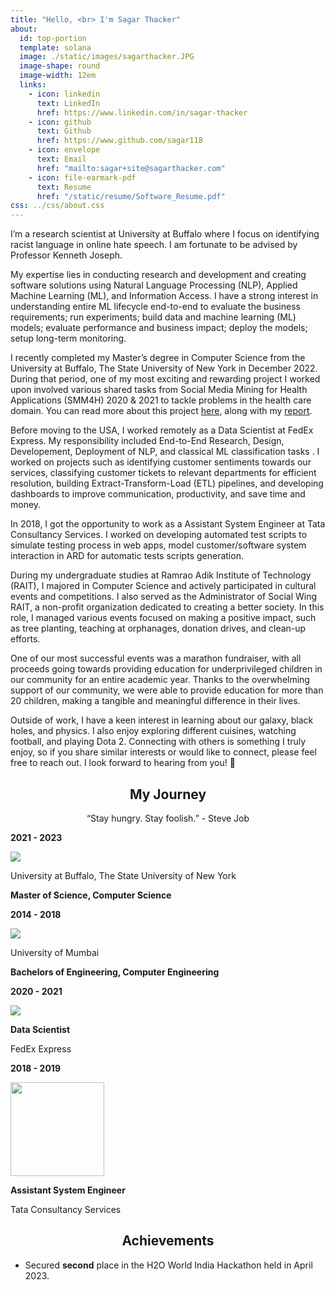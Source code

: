 ```yaml
---
title: "Hello, <br> I'm Sagar Thacker"
about:
  id: top-portion
  template: solana
  image: ./static/images/sagarthacker.JPG
  image-shape: round
  image-width: 12em
  links:
    - icon: linkedin
      text: LinkedIn
      href: https://www.linkedin.com/in/sagar-thacker
    - icon: github
      text: Github
      href: https://www.github.com/sagar118
    - icon: envelope
      text: Email
      href: "mailto:sagar+site@sagarthacker.com"
    - icon: file-earmark-pdf
      text: Resume
      href: "/static/resume/Software_Resume.pdf"
css: ../css/about.css
---
```


:::{#top-portion}
:::

I'm a research scientist at University at Buffalo where I focus on identifying racist language in online hate speech. I am fortunate to be advised by Professor Kenneth Joseph.

My expertise lies in conducting research and development and creating software solutions using Natural Language Processing (NLP), Applied Machine Learning (ML), and Information Access. I have a strong interest in understanding entire ML lifecycle end-to-end to evaluate the business requirements; run experiments; build data and machine learning (ML) models; evaluate performance and business impact; deploy the models; setup long-term monitoring.

I recently completed my Master's degree in Computer Science from the University at Buffalo, The State University of New York in December 2022. During that period, one of my most exciting and rewarding project I worked upon involved various shared tasks from Social Media Mining for Health Applications (SMM4H) 2020 & 2021 to tackle problems in the health care domain. You can read more about this project [here](https://github.com/sagar118/NLP-SMM4H-2020-21), along with my [report](https://github.com/sagar118/NLP-SMM4H-2020-21/blob/main/report.pdf).

Before moving to the USA, I worked remotely as a Data Scientist at FedEx Express. My responsibility included End-to-End Research, Design, Developement, Deployment of NLP, and classical ML classification tasks . I worked on projects such as identifying customer sentiments towards our services, classifying customer tickets to relevant departments for efficient resolution, building Extract-Transform-Load (ETL) pipelines, and developing dashboards to improve communication, productivity, and save time and money.

In 2018, I got the opportunity to work as a Assistant System Engineer at Tata Consultancy Services. I worked on developing automated test scripts to simulate testing process in web apps, model customer/software system interaction in ARD for automatic tests scripts generation.

During my undergraduate studies at Ramrao Adik Institute of Technology (RAIT), I majored in Computer Science and actively participated in cultural events and competitions. I also served as the Administrator of Social Wing RAIT, a non-profit organization dedicated to creating a better society. In this role, I managed various events focused on making a positive impact, such as tree planting, teaching at orphanages, donation drives, and clean-up efforts. 

One of our most successful events was a marathon fundraiser, with all proceeds going towards providing education for underprivileged children in our community for an entire academic year. Thanks to the overwhelming support of our community, we were able to provide education for more than 20 children, making a tangible and meaningful difference in their lives.

Outside of work, I have a keen interest in learning about our galaxy, black holes, and physics. I also enjoy exploring different cuisines, watching football, and playing Dota 2. Connecting with others is something I truly enjoy, so if you share similar interests or would like to connect, please feel free to reach out. I look forward to hearing from you! 🙌

<h2 style="text-align:center">My Journey</h2>
<p style="text-align:center">"Stay hungry. Stay foolish." - Steve Job<p>

:::{.column-body}
:::{layout="[[50,0,50]]"}

<div>

<div class='boxed'>
  <p><b>2021 - 2023</b></p>
  
  <div class="wrapper">
  <img src="./static/images/ub.png" id="logo" />
  
  <div class="text">
  <p class="name">University at Buffalo, The State University of New York</p>
  <p class="name"><b>Master of Science, Computer Science</b></p>
  </div>
  
  </div>
  

</div>

<div class='boxed'>
  <p>
    <b>2014 - 2018</b>
  </p>
  
  <div class="wrapper">
  <img src="./static/images/university-of-mumbai.png" id="logo" />

  <div class="text">
  <p class="name">University of Mumbai</p>
  <p class="name"><b>Bachelors of Engineering, Computer Engineering</b></p>
  </div>

  </div>
  
</div>

</div>

<div>
</div>

<div>

<div class='boxed'>
  <p>
    <b>2020 - 2021</b>
  </p>
  
  <div class="wrapper">
  <img src="./static/images/FedEx_Express.png" id="logo" />

  <div class="text">
  <p class="name"><b>Data Scientist</b></p>
  <p class="name">FedEx Express</p>
  </div>

  </div>
  
</div>

<div class='boxed'>
  <p>
    <b>2018 - 2019</b>
  </p>
  
  <div class="wrapper">
  <img src="./static/images/tcs.png" style="width:150px;" id="logo" />

  <div class="text">
  <p class="name"><b>Assistant System Engineer</b></p>
  <p class="name">Tata Consultancy Services</p>
  </div>

  </div>
  
</div>

</div>

:::
:::

<h2 style="text-align:center">Achievements</h2>
<ul>
  <li>Secured <b>second</b> place in the H2O World India Hackathon held in April 2023.</li>
</ul>
  